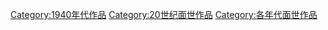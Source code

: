 [[Category:1940年代作品|Category:1940年代作品]]
[[Category:20世纪面世作品|Category:20世纪面世作品]]
[[Category:各年代面世作品|Category:各年代面世作品]]